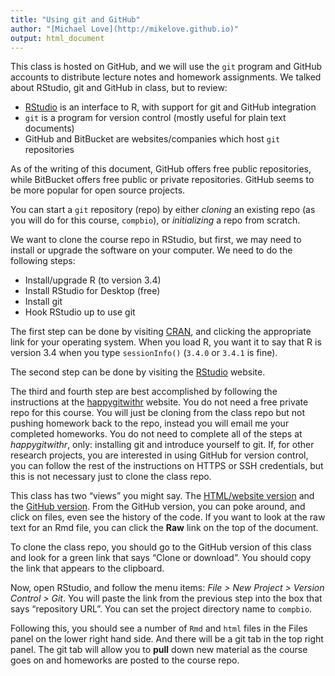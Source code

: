 ```yaml
---
title: "Using git and GitHub"
author: "[Michael Love](http://mikelove.github.io)"
output: html_document
---
```


This class is hosted on GitHub, and we will use the `git` program and GitHub accounts
to distribute lecture notes and homework assignments.
We talked about RStudio, git and GitHub in class, but to review:

* [RStudio](https://www.rstudio.com/) is an interface to R, with support for git and GitHub integration
* `git` is a program for version control (mostly useful for plain text documents) 
* GitHub and BitBucket are websites/companies which host `git` repositories 

As of the writing of this document, GitHub offers free public repositories, 
while BitBucket offers free public or private repositories. GitHub seems to
be more popular for open source projects.

You can start a `git` repository (repo) by either *cloning* an existing repo
(as you will do for this course, `compbio`), or *initializing* a repo
from scratch. 

We want to clone the course repo in RStudio, but first, we may need to 
install or upgrade the software on your computer. We need to do the following
steps:

* Install/upgrade R (to version 3.4)
* Install RStudio for Desktop (free)
* Install git
* Hook RStudio up to use git

The first step can be done by visiting [CRAN](cran.r-project.org), and
clicking the appropriate link for your operating system. When you load R,
you want it to say that R is version 3.4 when you type `sessionInfo()`
(`3.4.0` or `3.4.1` is fine).

The second step can be done by visiting the [RStudio](https://www.rstudio.com/) website.

The third and fourth step are best accomplished by following the instructions
at the [happygitwithr](http://happygitwithr.com/) website. You do not
need a free private repo for this course. You will just be cloning from the
class repo but not pushing homework back to the repo, instead you will email 
me your completed homeworks. You do not need to complete all of the steps
at *happygitwithr*, only:  installing git and introduce yourself to git. 
If, for other research projects, you are
interested in using GitHub for version control,
you can follow the rest of the instructions on HTTPS or SSH credentials,
but this is not necessary just to clone the class repo.

This class has two "views"  you might say. 
The [HTML/website version](https://biodatascience.github.io/compbio/) and the 
[GitHub version](https://github.com/biodatascience/compbio_src). From the GitHub version,
you can poke around, and click on files, even see the history of the code.
If you want to look at the raw text for an Rmd file, you 
can click the **Raw** link on the top of the document.

To clone the class repo, you should go to the GitHub version of this class 
and look for a green link that says "Clone or download". 
You should copy the link that appears to the clipboard.

Now, open RStudio, and follow the menu items: 
*File > New Project > Version Control > Git*. 
You will paste the link from the previous step into the box that 
says "repository URL". You can set the project directory name to `compbio`.

Following this, you should see a number of `Rmd` and `html` files in the Files 
panel on the lower right hand side. And there will be a git tab in the top right
panel. The git tab will allow you to **pull** down new material as the course goes
on and homeworks are posted to the course repo.

